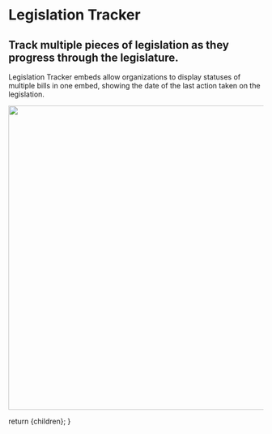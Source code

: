 
# Legislation Tracker

## Track multiple pieces of legislation as they progress through the legislature.

Legislation Tracker embeds allow organizations to display statuses of multiple bills in one embed, showing the date of the last action taken on the legislation.

<img
  src="https://populist-platform.s3.us-east-2.amazonaws.com/web-assets/images/legislation-tracker.jpg"
  width="600px"
/>

  return <DocsLayout currentPage="content">{children}</DocsLayout>;
}
